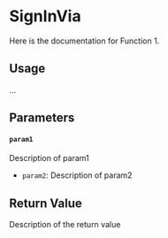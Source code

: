 # SignInVia

Here is the documentation for Function 1.

## Usage

...

## Parameters

#### `param1`

 Description of param1
- `param2`: Description of param2

## Return Value

Description of the return value
